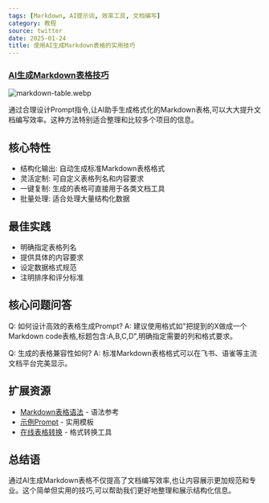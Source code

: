 ```yaml
---
tags: [Markdown, AI提示词, 效率工具, 文档编写]
category: 教程
source: twitter
date: 2025-01-24
title: 使用AI生成Markdown表格的实用技巧
---
```


### [AI生成Markdown表格技巧](https://twitter-thread.com/t/1887396940054474827)

![markdown-table.webp](https://img.mengpeng.tech/i/2025/02/07/67a5971da654c.webp)

通过合理设计Prompt指令,让AI助手生成格式化的Markdown表格,可以大大提升文档编写效率。这种方法特别适合整理和比较多个项目的信息。

## 核心特性

- 结构化输出: 自动生成标准Markdown表格格式
- 灵活定制: 可自定义表格列名和内容要求
- 一键复制: 生成的表格可直接用于各类文档工具
- 批量处理: 适合处理大量结构化数据

## 最佳实践

- 明确指定表格列名
- 提供具体的内容要求
- 设定数据格式规范
- 注明排序和评分标准

## 核心问题问答

Q: 如何设计高效的表格生成Prompt?
A: 建议使用格式如"把提到的X做成一个Markdown code表格,标题包含:A,B,C,D",明确指定需要的列和格式要求。

Q: 生成的表格兼容性如何?
A: 标准Markdown表格格式可以在飞书、语雀等主流文档平台完美显示。

## 扩展资源

- [Markdown表格语法](https://www.markdownguide.org/extended-syntax/#tables) - 语法参考
- [示例Prompt](https://twitter-thread.com/t/1887396940054474827) - 实用模板
- [在线表格转换](https://tableconvert.com/) - 格式转换工具

## 总结语

通过AI生成Markdown表格不仅提高了文档编写效率,也让内容展示更加规范和专业。这个简单但实用的技巧,可以帮助我们更好地整理和展示结构化信息。 